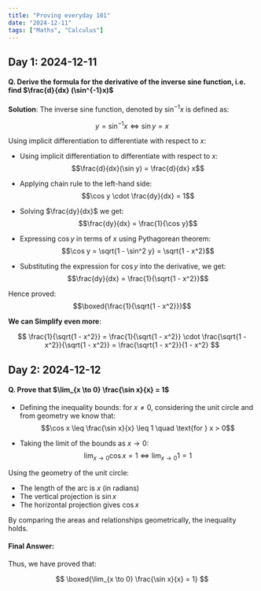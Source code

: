 ```yaml
---
title: "Proving everyday 101"
date: "2024-12-11"
tags: ["Maths", "Calculus"]
---
```


## Day 1: 2024-12-11

#### Q. Derive the formula for the derivative of the inverse sine function, i.e. find $\frac{d}{dx} (\sin^{-1}x)$

**Solution**: The inverse sine function, denoted by $\sin^{-1}x$ is defined as:

$$
y = \sin^{-1} x \iff \sin y = x
$$

Using implicit differentiation to differentiate with respect to $x$:

* Using implicit differentiation to differentiate with respect to $x$:
  $$\frac{d}{dx}(\sin y) = \frac{d}{dx} x$$

* Applying chain rule to the left-hand side:
  $$\cos y \cdot \frac{dy}{dx} = 1$$

* Solving $\frac{dy}{dx}$ we get:
  $$\frac{dy}{dx} = \frac{1}{\cos y}$$

* Expressing $\cos y$ in terms of $x$ using Pythagorean theorem:
  $$\cos y = \sqrt{1 - \sin^2 y} = \sqrt{1 - x^2}$$

* Substituting the expression for $\cos y$ into the derivative, we get:
  $$\frac{dy}{dx} = \frac{1}{\sqrt{1 - x^2}}$$

Hence proved: $$\boxed{\frac{1}{\sqrt{1 - x^2}}}$$

**We can Simplify even more**:

$$
\frac{1}{\sqrt{1 - x^2}} = \frac{1}{\sqrt{1 - x^2}} \cdot \frac{\sqrt{1 - x^2}}{\sqrt{1 - x^2}} = \frac{\sqrt{1 - x^2}}{1 - x^2}
$$

## Day 2: 2024-12-12

#### Q. Prove that $\lim_{x \to 0} \frac{\sin x}{x} = 1$

* Defining the inequality bounds: for $x \neq 0$, considering the unit circle and from geometry we know that:
  $$\cos x \leq \frac{\sin x}{x} \leq 1 \quad \text{for } x > 0$$

* Taking the limit of the bounds as $x \to 0$:
  $$\lim_{x \to 0} \cos x = 1 \iff \lim_{x \to 0} 1 = 1$$


Using the geometry of the unit circle:
* The length of the arc is $x$ (in radians)
* The vertical projection is $\sin x$
* The horizontal projection gives $\cos x$

By comparing the areas and relationships geometrically, the inequality holds.

#### Final Answer:

Thus, we have proved that:

$$
\boxed{\lim_{x \to 0} \frac{\sin x}{x} = 1}
$$
